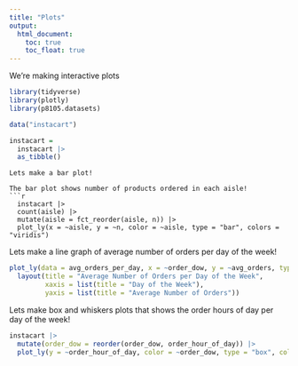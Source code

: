 ```yaml
---
title: "Plots"
output: 
  html_document:
    toc: true
    toc_float: true
---
```


We're making interactive plots


```r
library(tidyverse)
library(plotly)
library(p8105.datasets)
```


```r
data("instacart")

instacart = 
  instacart |> 
  as_tibble()
```
```
Lets make a bar plot!

The bar plot shows number of products ordered in each aisle!
```r
  instacart |> 
  count(aisle) |> 
  mutate(aisle = fct_reorder(aisle, n)) |> 
  plot_ly(x = ~aisle, y = ~n, color = ~aisle, type = "bar", colors = "viridis")

```


Lets make a line graph of average number of orders per day of the week!

```r
plot_ly(data = avg_orders_per_day, x = ~order_dow, y = ~avg_orders, type = 'scatter', mode = 'lines+markers') %>%
  layout(title = "Average Number of Orders per Day of the Week",
         xaxis = list(title = "Day of the Week"),
         yaxis = list(title = "Average Number of Orders"))

```


Lets make box and whiskers plots that shows the order hours of day per day of the week!
```r
instacart |>
  mutate(order_dow = reorder(order_dow, order_hour_of_day)) |>
  plot_ly(y = ~order_hour_of_day, color = ~order_dow, type = "box", colors = "viridis")
```

